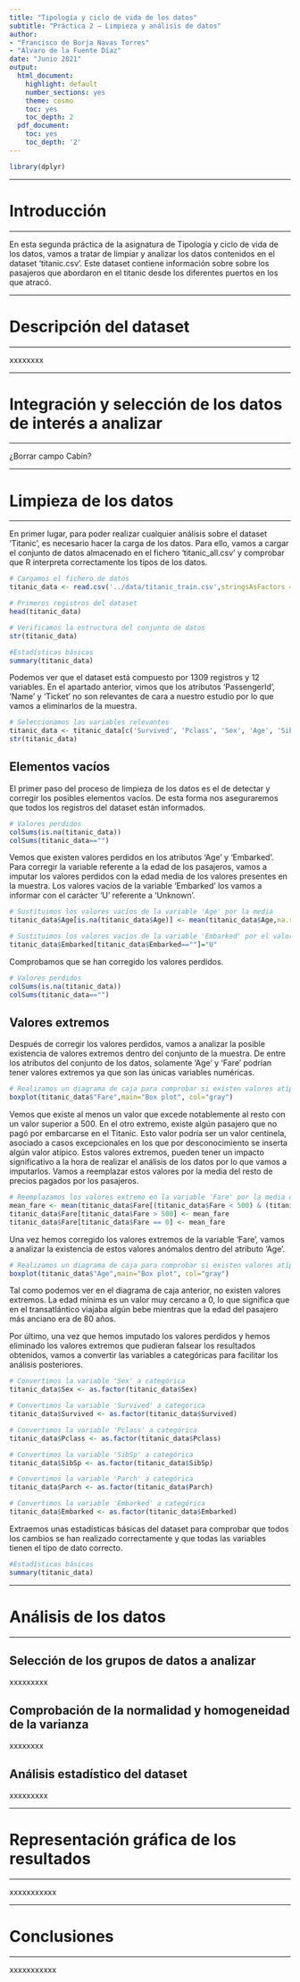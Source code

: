 ```yaml
---
title: "Tipología y ciclo de vida de los datos" 
subtitle: "Práctica 2 – Limpieza y análisis de datos"
author: 
- "Francisco de Borja Navas Torres"
- "Álvaro de la Fuente Díaz"
date: "Junio 2021"
output:
  html_document:
    highlight: default
    number_sections: yes
    theme: cosmo
    toc: yes
    toc_depth: 2
  pdf_document:
    toc: yes
    toc_depth: '2'
---
```



```r
library(dplyr)
```

******
# Introducción
******

En esta segunda práctica de la asignatura de Tipología y ciclo de vida de los datos, vamos a tratar de limpiar y analizar los datos contenidos en el dataset 'titanic.csv'. Este dataset contiene información sobre sobre los pasajeros que abordaron en el titanic desde los diferentes puertos en los que atracó.


******
# Descripción del dataset
******

xxxxxxxx


******
# Integración y selección de los datos de interés a analizar
******

¿Borrar campo Cabin?


******
# Limpieza de los datos
******

En primer lugar, para poder realizar cualquier análisis sobre el dataset 'Titanic', es necesario hacer la carga de los datos. Para ello, vamos a cargar el conjunto de datos almacenado en el fichero 'titanic_all.csv' y comprobar que R interpreta correctamente los tipos de los datos.

```r
# Cargamos el fichero de datos
titanic_data <- read.csv('../data/titanic_train.csv',stringsAsFactors = FALSE)

# Primeros registros del dataset
head(titanic_data)

# Verificamos la estructura del conjunto de datos
str(titanic_data)

#Estadísticas básicas
summary(titanic_data)
```

Podemos ver que el dataset está compuesto por 1309 registros y 12 variables. En el apartado anterior, vimos que los atributos 'PassengerId', 'Name' y 'Ticket' no son relevantes de cara a nuestro estudio por lo que vamos a eliminarlos de la muestra.

```r
# Seleccionamos las variables relevantes
titanic_data <- titanic_data[c('Survived', 'Pclass', 'Sex', 'Age', 'SibSp', 'Parch', 'Fare', 'Cabin', 'Embarked')]
str(titanic_data)
```


## Elementos vacíos

El primer paso del proceso de limpieza de los datos es el de detectar y corregir los posibles elementos vacíos. De esta forma nos aseguraremos que todos los registros del dataset están informados.

```r
# Valores perdidos
colSums(is.na(titanic_data))
colSums(titanic_data=="")
```

Vemos que existen valores perdidos en los atributos 'Age' y 'Embarked'. Para corregir la variable referente a la edad de los pasajeros, vamos a imputar los valores perdidos con la edad media de los valores presentes en la muestra. Los valores vacíos de la variable 'Embarked' los vamos a informar con el carácter 'U' referente a 'Unknown'.

```r
# Sustituimos los valores vacíos de la variable 'Age' por la media
titanic_data$Age[is.na(titanic_data$Age)] <- mean(titanic_data$Age,na.rm=T)

# Sustituimos los valores vacíos de la variable 'Embarked' por el valor U (unknown)
titanic_data$Embarked[titanic_data$Embarked==""]="U"
```

Comprobamos que se han corregido los valores perdidos.

```r
# Valores perdidos
colSums(is.na(titanic_data))
colSums(titanic_data=="")
```

## Valores extremos

Después de corregir los valores perdidos, vamos a analizar la posible existencia de valores extremos dentro del conjunto de la muestra. De entre los atributos del conjunto de los datos, solamente 'Age' y 'Fare' podrían tener valores extremos ya que son las únicas variables numéricas. 

```r
# Realizamos un diagrama de caja para comprobar si existen valores atípicos dentro de la variable 'Fare'
boxplot(titanic_data$"Fare",main="Box plot", col="gray")
```

Vemos que existe al menos un valor que excede notablemente al resto con un valor superior a 500. En el otro extremo, existe algún pasajero que no pagó por embarcarse en el Titanic. Esto valor podría ser un valor centinela, asociado a casos excepcionales en los que por desconocimiento se inserta algún valor atípico. Estos valores extremos, pueden tener un impacto significativo a la hora de realizar el análisis de los datos por lo que vamos a imputarlos. Vamos a reemplazar estos valores por la media del resto de precios pagados por los pasajeros.

```r
# Reemplazamos los valores extremo en la variable 'Fare' por la media del resto
mean_fare <- mean(titanic_data$Fare[(titanic_data$Fare < 500) & (titanic_data$Fare != 0)])
titanic_data$Fare[titanic_data$Fare > 500] <- mean_fare
titanic_data$Fare[titanic_data$Fare == 0] <- mean_fare
```

Una vez hemos corregido los valores extremos de la variable 'Fare', vamos a analizar la existencia de estos valores anómalos dentro del atributo 'Age'.

```r
# Realizamos un diagrama de caja para comprobar si existen valores atípicos dentro de la variable 'Age'
boxplot(titanic_data$"Age",main="Box plot", col="gray")
```

Tal como podemos ver en el diagrama de caja anterior, no existen valores extremos. La edad mínima es un valor muy cercano a 0, lo que significa que en el transatlántico viajaba algún bebe mientras que la edad del pasajero más anciano era de 80 años.

Por último, una vez que hemos imputado los valores perdidos y hemos eliminado los valores extremos que pudieran falsear los resultados obtenidos, vamos a convertir las variables a categóricas para facilitar los análisis posteriores.

```r
# Convertimos la variable 'Sex' a categórica
titanic_data$Sex <- as.factor(titanic_data$Sex)

# Convertimos la variable 'Survived' a categórica
titanic_data$Survived <- as.factor(titanic_data$Survived)

# Convertimos la variable 'Pclass' a categórica
titanic_data$Pclass <- as.factor(titanic_data$Pclass)

# Convertimos la variable 'SibSp' a categórica
titanic_data$SibSp <- as.factor(titanic_data$SibSp)

# Convertimos la variable 'Parch' a categórica
titanic_data$Parch <- as.factor(titanic_data$Parch)

# Convertimos la variable 'Embarked' a categórica
titanic_data$Embarked <- as.factor(titanic_data$Embarked)
```

Extraemos unas estadísticas básicas del dataset para comprobar que todos los cambios se han realizado correctamente y que todas las variables tienen el tipo de dato correcto.

```r
#Estadísticas básicas
summary(titanic_data)
```

******
# Análisis de los datos
******

## Selección de los grupos de datos a analizar

xxxxxxxxx


## Comprobación de la normalidad y homogeneidad de la varianza 

xxxxxxxx


## Análisis estadístico del dataset

xxxxxxxxx


******
# Representación gráfica de los resultados
******

xxxxxxxxxxx


******
# Conclusiones
******

xxxxxxxxxxx





